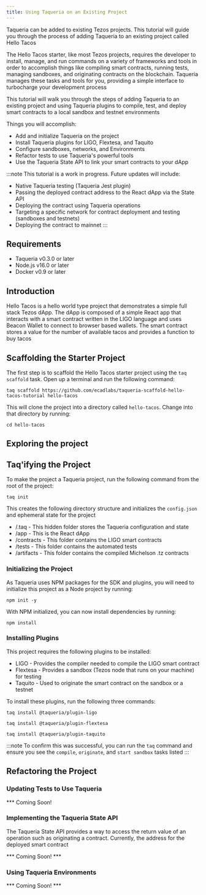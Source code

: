 ```yaml
---
title: Using Taqueria on an Existing Project
---
```


Taqueria can be added to existing Tezos projects. This tutorial will guide you through the process of adding Taqueria to an existing project called Hello Tacos

The Hello Tacos starter, like most Tezos projects, requires the developer to install, manage, and run commands on a variety of frameworks and tools in order to accomplish things like compiling smart contracts, running tests, managing sandboxes, and originating contracts on the blockchain. Taqueria manages these tasks and tools for you, providing a simple interface to turbocharge your development process

This tutorial will walk you through the steps of adding Taqueria to an existing project and using Taqueria plugins to compile, test, and deploy smart contracts to a local sandbox and testnet environments

Things you will accomplish:
- Add and initialize Taqueria on the project
- Install Taqueria plugins for LIGO, Flextesa, and Taquito
- Configure sandboxes, networks, and Environments
- Refactor tests to use Taqueria's powerful tools
- Use the Taqueria State API to link your smart contracts to your dApp 

:::note 
This tutorial is a work in progress. Future updates will include:
- Native Taqueria testing (Taqueria Jest plugin)
- Passing the deployed contract address to the React dApp via the State API
- Deploying the contract using Taqueria operations
- Targeting a specific network for contract deployment and testing (sandboxes and testnets)
- Deploying the contract to mainnet
:::

## Requirements

- Taqueria v0.3.0 or later
- Node.js v16.0 or later
- Docker v0.9 or later

## Introduction

Hello Tacos is a hello world type project that demonstrates a simple full stack Tezos dApp. The dApp is composed of a simple React app that interacts with a smart contract written in the LIGO language and uses Beacon Wallet to connect to browser based wallets. The smart contract stores a value for the number of available tacos and provides a function to buy tacos


## Scaffolding the Starter Project

The first step is to scaffold the Hello Tacos starter project using the `taq scaffold` task. Open up a terminal and run the following command:

```shell
taq scaffold https://github.com/ecadlabs/taqueria-scaffold-hello-tacos-tutorial hello-tacos
```

This will clone the project into a directory called `hello-tacos`. Change into that directory by running:

```shell
cd hello-tacos
```

## Exploring the project



## Taq'ifying the Project

To make the project a Taqueria project, run the following command from the root of the project:

```shell
taq init
```

This creates the following directory structure and initializes the `config.json` and ephemeral state for the project

- /.taq - This hidden folder stores the Taqueria configuration and state
- /app - This is the React dApp
- /contracts - This folder contains the LIGO smart contracts
- /tests - This folder contains the automated tests
- /artifacts - This folder contains the compiled Michelson .tz contracts

### Initializing the Project

As Taqueria uses NPM packages for the SDK and plugins, you will need to initialize this project as a Node project by running:

```shell
npm init -y
```

With NPM initialized, you can now install dependencies by running:

```shell
npm install
```

### Installing Plugins

This project requires the following plugins to be installed:

- LIGO - Provides the compiler needed to compile the LIGO smart contract  
- Flextesa - Provides a sandbox (Tezos node that runs on your machine) for testing
- Taquito - Used to originate the smart contract on the sandbox or a testnet

To install these plugins, run the following three commands:

```shell
taq install @taqueria/plugin-ligo
```

```shell
taq install @taqueria/plugin-flextesa
```

```shell
taq install @taqueria/plugin-taquito
```

:::note
To confirm this was successful, you can run the `taq` command and ensure you see the `compile`, `originate`, and `start sandbox` tasks listed
:::


## Refactoring the Project



### Updating Tests to Use Taqueria

*** Coming Soon!

### Implementing the Taqueria State API

The Taqueria State API provides a way to access the return value of an operation such as originating a contract. Currently, the address for the deployed smart contract 

*** Coming Soon! ***

### Using Taqueria Environments

*** Coming Soon! ***